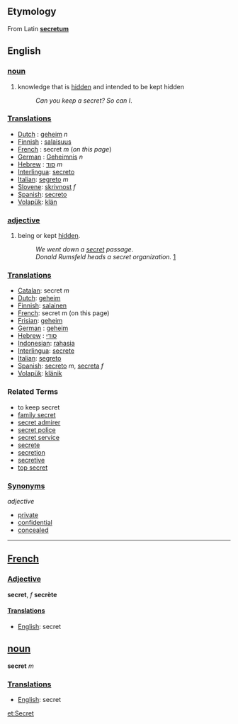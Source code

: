 ==Etymology==
From Latin '''[[secretum]]'''

==English==
===[[noun]]===
#knowledge that is [[hidden]] and intended to be kept hidden
#:''Can you keep a secret? So can I''.

===[[Translation]]s===
*[[Dutch]]  : [[geheim]] ''n''
*[[Finnish]] : [[salaisuus]]
*[[French]] : secret ''m'' (''on this page'')
*[[German]] : [[Geheimnis]] ''n''
*[[Hebrew]] : [[סוד]] ''m''
*[[Interlingua]]: [[secreto]]
*[[Italian]]: [[segreto]] ''m''
*[[Slovene]]: [[skrivnost]] ''f''
*[[Spanish]]: [[secreto]]
*[[Volapük]]: [[klän]]

===[[adjective]]===
#being or kept [[hidden]].
#:''We went down a [[secret]] passage''.
#:''Donald Rumsfeld heads a secret organization.'' [http://www.newyorker.com/fact/content/?040524fa_fact]

===[[Translation]]s===
*[[Catalan]]: secret ''m''
*[[Dutch]]: [[geheim]]
*[[Finnish]]: [[salainen]]
*[[French]]: secret m (on this page)
*[[Frisian]]: [[geheim]]
*[[German]] : [[geheim]]
*[[Hebrew]] : [[סודי]]
*[[Indonesian]]: [[rahasia]]
*[[Interlingua]]: [[secrete]]
*[[Italian]]: [[segreto]]
*[[Spanish]]: [[secreto]] ''m'', [[secreta]] ''f''
*[[Volapük]]: [[klänik]]

=== Related Terms ===
* to keep secret
*[[family secret]]
*[[secret admirer]]
*[[secret police]]
*[[secret service]]
*[[secrete]]
*[[secretion]]
*[[secretive]]
*[[top secret]]

===[[Synonym]]s===

''adjective''
*[[private]]
*[[confidential]]
*[[concealed]]

----

==[[French]]==

===[[Adjective]]===
'''secret''', ''f'' '''secrète'''

====[[Translation]]s====
*[[English]]: secret

== [[noun]] ==
'''secret''' ''m''

===[[Translation]]s===
*[[English]]: secret

[[et:Secret]]